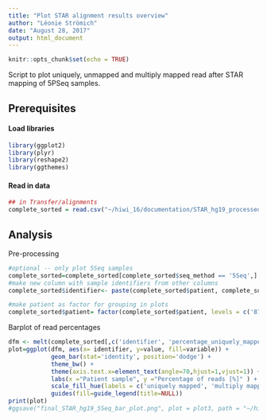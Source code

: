 ```yaml
---
title: "Plot STAR alignment results overview"
author: "Léonie Strömich"
date: "August 28, 2017"
output: html_document
---
```


```r
knitr::opts_chunk$set(echo = TRUE)
```

Script to plot uniquely, unmapped and multiply mapped read after STAR mapping of 5PSeq samples. 

## Prerequisites
#### Load libraries

```r
library(ggplot2)
library(plyr)
library(reshape2)
library(ggthemes)
```

#### Read in data 

```r
## in Transfer/alignments
complete_sorted = read.csv("~/hiwi_16/documentation/STAR_hg19_processed_complete_sorted.csv")

```

## Analysis

Pre-processing
```r

#optional -- only plot 5Seq samples
complete_sorted=complete_sorted[complete_sorted$seq_method == '5Seq',]
#make new column with sample identifiers from other columns 
complete_sorted$identifier<- paste(complete_sorted$patient, complete_sorted$mtec_pop, sep = "_") #without RNASeq

#make patient as factor for grouping in plots
complete_sorted$patient= factor(complete_sorted$patient, levels = c('87','212','214','221','226','Liver'))
```

Barplot of read percentages
```r
dfm <- melt(complete_sorted[,c('identifier', 'percentage_uniquely_mapped', 'percentage_multiple_mapped', 'percentage_unmapped')],id.vars = 1)
plot=ggplot(dfm, aes(x= identifier, y=value, fill=variable)) + 
            geom_bar(stat='identity', position='dodge') +  
            theme_bw() +
            theme(axis.text.x=element_text(angle=70,hjust=1,vjust=1)) +
            labs(x ="Patient sample", y ="Percentage of reads [%]" ) +
            scale_fill_hue(labels = c('uniquely mapped', 'multiply mapped', 'unmapped')) +
            guides(fill=guide_legend(title=NULL))
print(plot)
#ggsave("final_STAR_hg19_5Seq_bar_plot.png", plot = plot3, path = "~/hiwi_16/documentation/")

```


